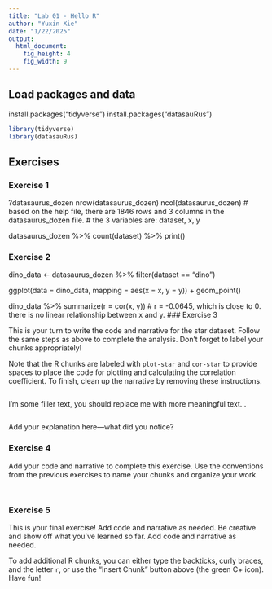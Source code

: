 ```yaml
---
title: "Lab 01 - Hello R"
author: "Yuxin Xie"
date: "1/22/2025"
output: 
  html_document: 
    fig_height: 4
    fig_width: 9
---
```


## Load packages and data

install.packages("tidyverse")
install.packages("datasauRus")

```r
library(tidyverse) 
library(datasauRus)
```

## Exercises

### Exercise 1 
?datasaurus_dozen
nrow(datasaurus_dozen)
ncol(datasaurus_dozen)
# based on the help file, there are 1846 rows and 3 columns in the datasaurus_dozen file. 
# the 3 variables are: dataset, x, y 

datasaurus_dozen %>%
  count(dataset) %>%
  print()

### Exercise 2 

dino_data <- datasaurus_dozen %>%
  filter(dataset == "dino")

ggplot(data = dino_data, mapping = aes(x = x, y = y)) +
  geom_point()

dino_data %>%
  summarize(r = cor(x, y))
# r = -0.0645, which is close to 0. there is no linear relationship between x and y. 
### Exercise 3

This is your turn to write the code and narrative for the star dataset. Follow the same steps as above to complete the analysis. Don't forget to label your chunks appropriately!

Note that the R chunks are labeled with `plot-star` and `cor-star` to provide spaces to place the code for plotting and calculating the correlation coefficient.
To finish, clean up the narrative by removing these instructions.

```r

```

I'm some filler text, you should replace me with more meaningful text...

```r

```
Add your explanation here—what did you notice?


### Exercise 4

Add your code and narrative to complete this exercise. Use the conventions from the previous exercises to name your chunks and organize your work.

```r

```

```r

```

### Exercise 5

This is your final exercise! Add code and narrative as needed. Be creative and show off what you’ve learned so far.
Add code and narrative as needed.

To add additional R chunks, you can either type the backticks, curly braces, and the letter `r`, or use the "Insert Chunk" button above (the green C+ icon). Have fun!


